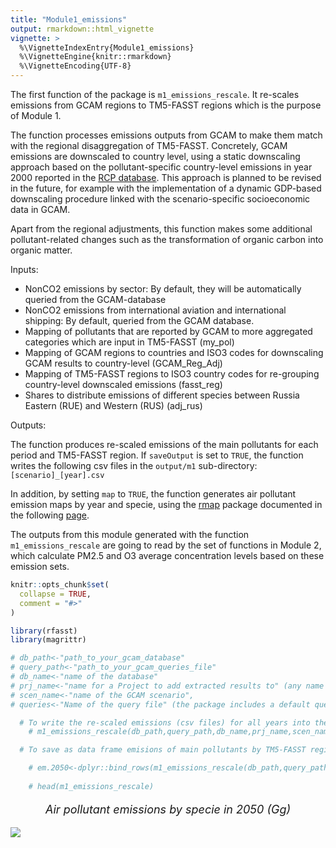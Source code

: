 ```yaml
---
title: "Module1_emissions"
output: rmarkdown::html_vignette
vignette: >
  %\VignetteIndexEntry{Module1_emissions}
  %\VignetteEngine{knitr::rmarkdown}
  %\VignetteEncoding{UTF-8}
---
```

The first function of the package is `m1_emissions_rescale`. It re-scales emissions from GCAM regions to TM5-FASST regions which is the purpose of Module 1.

The function processes emissions outputs from GCAM to make them match with the regional disaggregation of TM5-FASST. Concretely, GCAM emissions are downscaled to country level, using a static downscaling approach based on the pollutant-specific country-level emissions in year 2000 reported in the [RCP database](https://tntcat.iiasa.ac.at/RcpDb/dsd?Action=htmlpage&page=welcome). This approach is planned to be revised in the future, for example with the implementation of a dynamic GDP-based downscaling procedure linked with the scenario-specific socioeconomic data in GCAM. 

Apart from the regional adjustments, this function makes some additional pollutant-related changes such as the transformation of organic carbon into organic matter.

Inputs:

* NonCO2 emissions by sector: By default, they will be automatically queried from the GCAM-database
* NonCO2 emissions from international aviation and international shipping: By default, queried from the GCAM database.
* Mapping of pollutants that are reported by GCAM to more aggregated categories which are input in TM5-FASST (my_pol)
* Mapping of GCAM regions to countries and ISO3 codes for downscaling GCAM results to country-level (GCAM_Reg_Adj)
* Mapping of TM5-FASST regions to ISO3 country codes for re-grouping country-level downscaled emissions (fasst_reg)
* Shares to distribute emissions of different species between Russia Eastern (RUE) and Western (RUS) (adj_rus)

Outputs:

The function produces re-scaled emissions of the main pollutants for each period and TM5-FASST region. If `saveOutput` is set to `TRUE`, the function writes the following csv files in the `output/m1` sub-directory: `[scenario]_[year].csv`

In addition, by setting `map` to `TRUE`, the function generates air pollutant emission maps by year and specie, using the [rmap](https://github.com/JGCRI/rmap) package documented in the following [page](jgcri.github.io/rmap/).

The outputs from this module generated with the function `m1_emissions_rescale` are going to read by the set of functions in Module 2, which calculate  PM2.5 and O3 average concentration levels based on these emission sets.


```r
knitr::opts_chunk$set(
  collapse = TRUE,
  comment = "#>"
)
```

```r
library(rfasst)
library(magrittr)

# db_path<-"path_to_your_gcam_database"
# query_path<-"path_to_your_gcam_queries_file"
# db_name<-"name of the database"
# prj_name<-"name for a Project to add extracted results to" (any name should work, avoid spaces just in case) 
# scen_name<-"name of the GCAM scenario",
# queries<-"Name of the query file" (the package includes a default query file that includes all the queries required in every function in the packae, "queries_rfasst.xml")

  # To write the re-scaled emissions (csv files) for all years into the output folder:
    # m1_emissions_rescale(db_path,query_path,db_name,prj_name,scen_name,queries,saveOutput=T, map=T)

  # To save as data frame emisions of main pollutants by TM5-FASST region in 2050:

    # em.2050<-dplyr::bind_rows(m1_emissions_rescale(db_path,query_path,db_name,prj_name,scen_name,queries,saveOutput=F)) %>% dplyr::filter(year==2050) 
                         
    # head(m1_emissions_rescale)

```
<!-------------------------->
<!-------------------------->
<p align="center" style="font-size:18px;"> *Air pollutant emissions by specie in 2050 (Gg)* </p>
<img src="https://github.com/JGCRI/rfasst/tree/main/vignettes/vignetteFigs/emissions_2050.png">
<!-------------------------->
<!-------------------------->
